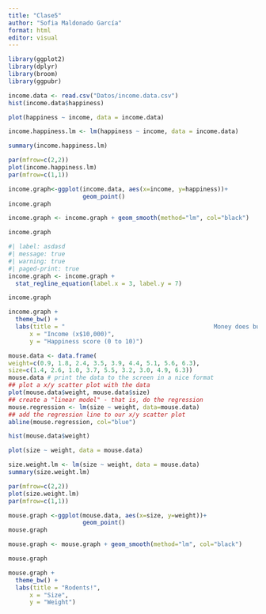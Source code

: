 ```yaml
---
title: "Clase5"
author: "Sofia Maldonado García"
format: html
editor: visual
---
```


```r
library(ggplot2)
library(dplyr)
library(broom)
library(ggpubr)
```

```r

income.data <- read.csv("Datos/income.data.csv")
hist(income.data$happiness)
```

```r
plot(happiness ~ income, data = income.data)
```

```r
income.happiness.lm <- lm(happiness ~ income, data = income.data)
```

```r
summary(income.happiness.lm)
```

```r
par(mfrow=c(2,2))
plot(income.happiness.lm)
par(mfrow=c(1,1))
```

```r
income.graph<-ggplot(income.data, aes(x=income, y=happiness))+
                     geom_point()
income.graph

```

```r
income.graph <- income.graph + geom_smooth(method="lm", col="black")

income.graph
```

```r
#| label: asdasd
#| message: true
#| warning: true
#| paged-print: true
income.graph <- income.graph +
  stat_regline_equation(label.x = 3, label.y = 7)

income.graph
```

```r

income.graph +
  theme_bw() +
  labs(title = "                                          Money does buy happiness!",
      x = "Income (x$10,000)",
      y = "Happiness score (0 to 10)")
```

```r
mouse.data <- data.frame(
weight=c(0.9, 1.8, 2.4, 3.5, 3.9, 4.4, 5.1, 5.6, 6.3),
size=c(1.4, 2.6, 1.0, 3.7, 5.5, 3.2, 3.0, 4.9, 6.3))
mouse.data # print the data to the screen in a nice format
## plot a x/y scatter plot with the data
plot(mouse.data$weight, mouse.data$size)
## create a "linear model" - that is, do the regression
mouse.regression <- lm(size ~ weight, data=mouse.data)
## add the regression line to our x/y scatter plot
abline(mouse.regression, col="blue")

```

```r
hist(mouse.data$weight)
```

```r
plot(size ~ weight, data = mouse.data)
```

```r
size.weight.lm <- lm(size ~ weight, data = mouse.data)
summary(size.weight.lm)
```

```r
par(mfrow=c(2,2))
plot(size.weight.lm)
par(mfrow=c(1,1))
```

```r
mouse.graph <-ggplot(mouse.data, aes(x=size, y=weight))+
                     geom_point()
mouse.graph
```

```r
mouse.graph <- mouse.graph + geom_smooth(method="lm", col="black")

mouse.graph
```

```r
mouse.graph +
  theme_bw() +
  labs(title = "Rodents!",
      x = "Size",
      y = "Weight")
```
